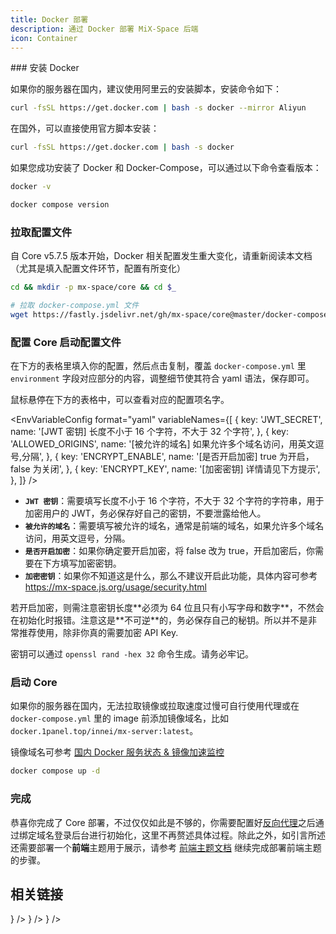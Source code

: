 ```yaml
---
title: Docker 部署
description: 通过 Docker 部署 MiX-Space 后端
icon: Container
---
```



<Steps>

<Step>
### 安装 Docker

如果你的服务器在国内，建议使用阿里云的安装脚本，安装命令如下：

```bash
curl -fsSL https://get.docker.com | bash -s docker --mirror Aliyun
```

在国外，可以直接使用官方脚本安装：

```bash
curl -fsSL https://get.docker.com | bash -s docker
```

如果您成功安装了 Docker 和 Docker-Compose，可以通过以下命令查看版本：

```bash
docker -v

docker compose version
```

</Step>

<Step>

### 拉取配置文件

<Callout type="warn">
自 Core v5.7.5 版本开始，Docker 相关配置发生重大变化，请重新阅读本文档（尤其是填入配置文件环节，配置有所变化）
</Callout>

```bash
cd && mkdir -p mx-space/core && cd $_

# 拉取 docker-compose.yml 文件
wget https://fastly.jsdelivr.net/gh/mx-space/core@master/docker-compose.yml
```

</Step>

<Step>

### 配置 Core 启动配置文件

在下方的表格里填入你的配置，然后点击复制，覆盖 `docker-compose.yml` 里 `environment` 字段对应部分的内容，调整细节使其符合 yaml 语法，保存即可。

<Callout type="info">
鼠标悬停在下方的表格中，可以查看对应的配置项名字。
</Callout>

<EnvVariableConfig
  format="yaml"
  variableNames={[
    {
      key: 'JWT_SECRET',
      name: '[JWT 密钥] 长度不小于 16 个字符，不大于 32 个字符',
    },
    {
      key: 'ALLOWED_ORIGINS',
      name: '[被允许的域名] 如果允许多个域名访问，用英文逗号,分隔',
    },
    {
      key: 'ENCRYPT_ENABLE',
      name: '[是否开启加密] true 为开启，false 为关闭',
    },
    {
      key: 'ENCRYPT_KEY',
      name: '[加密密钥] 详情请见下方提示',
    },
  ]}
/>

- **`JWT 密钥`**：需要填写长度不小于 16 个字符，不大于 32 个字符的字符串，用于加密用户的 JWT，务必保存好自己的密钥，不要泄露给他人。
- **`被允许的域名`**：需要填写被允许的域名，通常是前端的域名，如果允许多个域名访问，用英文逗号，分隔。
- **`是否开启加密`**：如果你确定要开启加密，将 false 改为 true，开启加密后，你需要在下方填写加密密钥。
- **`加密密钥`**：如果你不知道这是什么，那么不建议开启此功能，具体内容可参考 https://mx-space.js.org/usage/security.html

<Callout type="warn">
  若开启加密，则需注意密钥长度**必须为 64 位且只有小写字母和数字**，不然会在初始化时报错。注意这是**不可逆**的，务必保存自己的秘钥。所以并不是非常推荐使用，除非你真的需要加密
  API Key.

密钥可以通过 `openssl rand -hex 32` 命令生成。请务必牢记。

</Callout>

</Step>

<Step>

### 启动 Core

<Callout type="warn">

如果你的服务器在国内，无法拉取镜像或拉取速度过慢可自行使用代理或在 `docker-compose.yml` 里的 image 前添加镜像域名，比如 `docker.1panel.top/innei/mx-server:latest`。

镜像域名可参考 [国内 Docker 服务状态 & 镜像加速监控](https://status.1panel.top/status/docker)
</Callout>

```bash
docker compose up -d
```

</Step>

<Step>

### 完成

恭喜你完成了 Core 部署，不过仅仅如此是不够的，你需要配置好[反向代理](/docs/extra#反向代理)之后通过绑定域名登录后台进行初始化，这里不再赘述具体过程。除此之外，如引言所述还需要部署一个**前端**主题用于展示，请参考 [前端主题文档](https://mx-space.js.org/themes) 继续完成部署前端主题的步骤。

</Step>
</Steps>

## 相关链接

<Cards>
  <Card
    arrow="true"
    title="反向代理配置"
    href="/docs/core/extra#反向代理"
    icon={<ExternalLink />}
  />
  <Card
    arrow="true"
    title="前端主题部署"
    href="/docs/themes"
    icon={<ExternalLink />}
  />
  <Card 
    arrow="true" 
    title="使用指南" 
    href="/docs/usage" 
    icon={<ArrowUpCircle />} 
  />
</Cards>